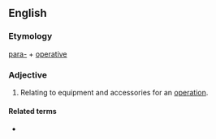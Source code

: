 ==English==

===Etymology===
[[para-]] + [[operative]]

===Adjective===
{{en-adj|-}}

# {{lb|en|medicine}} Relating to equipment and accessories for an [[operation]].

====Related terms====
* {{l|en|perioperative}}